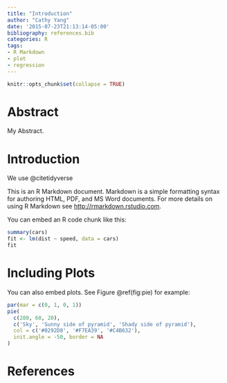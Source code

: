 ```yaml
---
title: "Introduction"
author: "Cathy Yang"
date: '2015-07-23T21:13:14-05:00'
bibliography: references.bib
categories: R
tags:
- R Markdown
- plot
- regression
---
```


```r
knitr::opts_chunk$set(collapse = TRUE)
```
# Abstract
My Abstract.

# Introduction

We use @citetidyverse

This is an R Markdown document. Markdown is a simple formatting syntax for authoring HTML, PDF, and MS Word documents. For more details on using R Markdown see <http://rmarkdown.rstudio.com>.

You can embed an R code chunk like this:

```r
summary(cars)
fit <- lm(dist ~ speed, data = cars)
fit
```

# Including Plots

You can also embed plots. See Figure \@ref(fig:pie) for example:

```r
par(mar = c(0, 1, 0, 1))
pie(
  c(280, 60, 20),
  c('Sky', 'Sunny side of pyramid', 'Shady side of pyramid'),
  col = c('#0292D8', '#F7EA39', '#C4B632'),
  init.angle = -50, border = NA
)
```

# References
